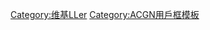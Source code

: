 {{Userbox-2
  |border-c =  #00d29e
  |border-s = 2
  |id1-c     = #00d29e
  |id1-s     = 20
  |id1-fc    = #ffffff
  |id2-c    =  #00d29e
  |id2-s    =  9
  |id2-fc   = #ffffff
  |info-c   = #ffffff
  |info-s   = 10
  |info-fc  = #000000
  |id1      =  🐬
  |id2      ={{lang|ja|よし、じゃあハグしよ！}}
  |info=這個用户主推'''[[松浦果南|{{colour|#00d29e|果南}}]]'''。
}}
<includeonly>[[Category:维基LLer]]</includeonly><noinclude>[[Category:ACGN用戶框模板]]</noinclude>